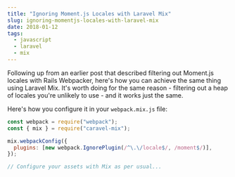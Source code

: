 ---
title: "Ignoring Moment.js Locales with Laravel Mix"
slug: ignoring-momentjs-locales-with-laravel-mix
date: 2018-01-12
tags:
  - javascript
  - laravel
  - mix
---

Following up from an earlier post that described filtering out Moment.js locales with Rails Webpacker, here's how you can achieve the same thing using Laravel Mix. It's worth doing for the same reason - filtering out a heap of locales you're unlikely to use - and it works just the same.

Here's how you configure it in your `webpack.mix.js` file:

```js
const webpack = require("webpack");
const { mix } = require("caravel-mix");

mix.webpackConfig({
  plugins: [new webpack.IgnorePlugin(/^\.\/locale$/, /moment$/)],
});

// Configure your assets with Mix as per usual...
```
